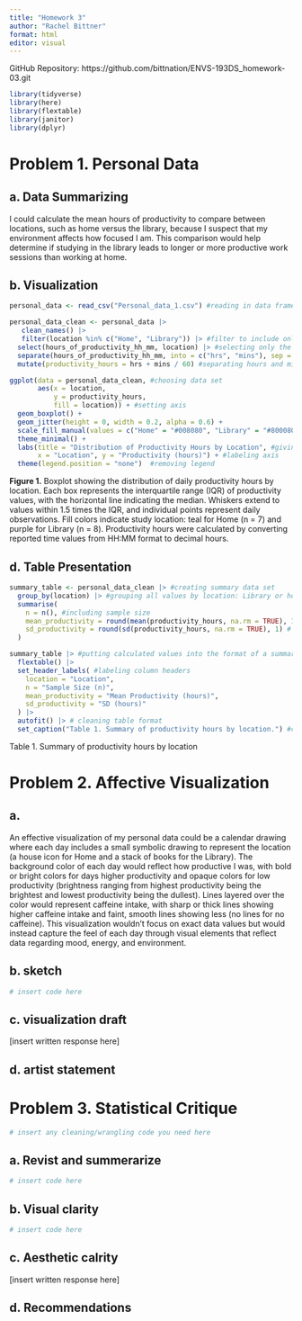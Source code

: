```yaml
---
title: "Homework 3"
author: "Rachel Bittner"
format: html
editor: visual
---
```


GitHub Repository: https://github.com/bittnation/ENVS-193DS_homework-03.git

```r

library(tidyverse)
library(here)
library(flextable)
library(janitor)
library(dplyr)

```

# Problem 1. Personal Data

## a. Data Summarizing

I could calculate the mean hours of productivity to compare between locations, such as home versus the library, because I suspect that my environment affects how focused I am. This comparison would help determine if studying in the library leads to longer or more productive work sessions than working at home.

## b. Visualization


```r

personal_data <- read_csv("Personal_data_1.csv") #reading in data frame

```

```r

personal_data_clean <- personal_data |>
   clean_names() |>
   filter(location %in% c("Home", "Library")) |> #filter to include only observations from home and library
  select(hours_of_productivity_hh_mm, location) |> #selecting only the columns with data of interest
  separate(hours_of_productivity_hh_mm, into = c("hrs", "mins"), sep = ":", convert = TRUE) |>
  mutate(productivity_hours = hrs + mins / 60) #separating hours and minutes to calculate productivity in terms of hours

```



```r
ggplot(data = personal_data_clean, #choosing data set
       aes(x = location, 
           y = productivity_hours, 
           fill = location)) + #setting axis 
  geom_boxplot() +
  geom_jitter(height = 0, width = 0.2, alpha = 0.6) +
  scale_fill_manual(values = c("Home" = "#008080", "Library" = "#800080")) + #choosing custom colors 
  theme_minimal() +
  labs(title = "Distribution of Productivity Hours by Location", #giving plot a title
       x = "Location", y = "Productivity (hours)") + #labeling axis
  theme(legend.position = "none")  #removing legend


```



**Figure 1.** Boxplot showing the distribution of daily productivity hours by location. Each box represents the interquartile range (IQR) of productivity values, with the horizontal line indicating the median. Whiskers extend to values within 1.5 times the IQR, and individual points represent daily observations. Fill colors indicate study location: teal for Home (n = 7) and purple for Library (n = 8). Productivity hours were calculated by converting reported time values from HH:MM format to decimal hours.

## d. Table Presentation

```r

summary_table <- personal_data_clean |> #creating summary data set
  group_by(location) |> #grouping all values by location: Library or home
  summarise(
    n = n(), #including sample size
    mean_productivity = round(mean(productivity_hours, na.rm = TRUE), 1),#calculating mean hours of productivity and rounding to one decimal point
    sd_productivity = round(sd(productivity_hours, na.rm = TRUE), 1) # calculating standard deviation in hours and rounding to one decimal point
  )

summary_table |> #putting calculated values into the format of a summary table
  flextable() |>
  set_header_labels( #labeling column headers
    location = "Location",
    n = "Sample Size (n)",
    mean_productivity = "Mean Productivity (hours)",
    sd_productivity = "SD (hours)"
  ) |>
  autofit() |> # cleaning table format
  set_caption("Table 1. Summary of productivity hours by location.") #captioning summary table
```

Table 1. Summary of productivity hours by location

# Problem 2. Affective Visualization

## a. 

An effective visualization of my personal data could be a calendar drawing where each day includes a small symbolic drawing to represent the location (a house icon for Home and a stack of books for the Library). The background color of each day would reflect how productive I was, with bold or bright colors for days higher productivity and opaque colors for low productivity (brightness ranging from highest productivity being the brightest and lowest productivity being the dullest). Lines layered over the color would represent caffeine intake, with sharp or thick lines showing higher caffeine intake and faint, smooth lines showing less (no lines for no caffeine). This visualization wouldn’t focus on exact data values but would instead capture the feel of each day through visual elements that reflect data regarding mood, energy, and environment.

## b. sketch

```r
# insert code here
```

## c. visualization draft

\[insert written response here\]

## d. artist statement


# Problem 3. Statistical Critique 

```r
# insert any cleaning/wrangling code you need here
```

## a. Revist and summerarize

```r
# insert code here
```

## b. Visual clarity

```r
# insert code here
```

## c. Aesthetic calrity

\[insert written response here\]

## d. Recommendations

